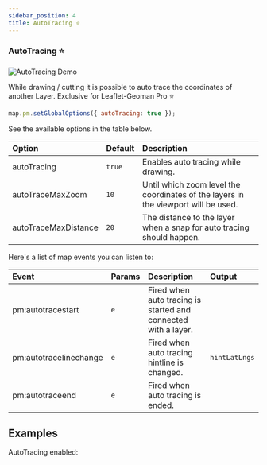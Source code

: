 ```yaml
---
sidebar_position: 4
title: AutoTracing ⭐
---
```


### AutoTracing ⭐

![AutoTracing Demo](https://assets.geoman.io//assets/auto-tracing.gif)

While drawing / cutting it is possible to auto trace the coordinates of another Layer. Exclusive for Leaflet-Geoman Pro ⭐

```js
map.pm.setGlobalOptions({ autoTracing: true });
```

See the available options in the table below.

| Option               | Default | Description                                                                        |
| :------------------- | :------ | :--------------------------------------------------------------------------------- |
| autoTracing          | `true`  | Enables auto tracing while drawing.                                                |
| autoTraceMaxZoom     | `10`    | Until which zoom level the coordinates of the layers in the viewport will be used. |
| autoTraceMaxDistance | `20`    | The distance to the layer when a snap for auto tracing should happen.              |

Here's a list of map events you can listen to:

| Event                  | Params | Description                                                    | Output        |
| :--------------------- | :----- | :------------------------------------------------------------- | :------------ |
| pm:autotracestart      | `e`    | Fired when auto tracing is started and connected with a layer. |               |
| pm:autotracelinechange | `e`    | Fired when auto tracing hintline is changed.                   | `hintLatLngs` |
| pm:autotraceend        | `e`    | Fired when auto tracing is ended.                              |               |

## Examples


AutoTracing enabled:
<AutoTracing />